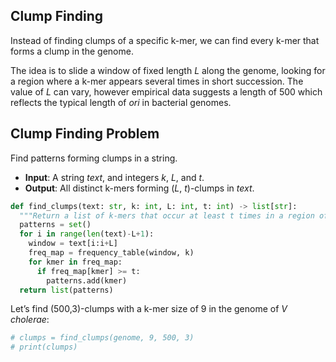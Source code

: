 ## Clump Finding

Instead of finding clumps of a specific k-mer, we can find every k-mer that forms a clump in the genome.

The idea is to slide a window of fixed length _L_ along the genome, looking for a region where a k-mer appears several times in short succession. The value of _L_ can vary, however empirical data suggests a length of 500 which reflects the typical length of _ori_ in bacterial genomes.

::: {.callout-tip}
# Clump Finding Problem

Find patterns forming clumps in a string.

- **Input**: A string _text_, and integers _k_, _L_, and _t_.
- **Output**: All distinct k-mers forming (_L_, _t_)-clumps in _text_.
:::

```python
def find_clumps(text: str, k: int, L: int, t: int) -> list[str]:
  """Return a list of k-mers that occur at least t times in a region of length L."""
  patterns = set()
  for i in range(len(text)-L+1):
    window = text[i:i+L]
    freq_map = frequency_table(window, k)
    for kmer in freq_map:
      if freq_map[kmer] >= t:
        patterns.add(kmer) 
  return list(patterns)
```

Let's find (500,3)-clumps with a k-mer size of 9 in the genome of _V cholerae_:

```python
# clumps = find_clumps(genome, 9, 500, 3)
# print(clumps)
```
